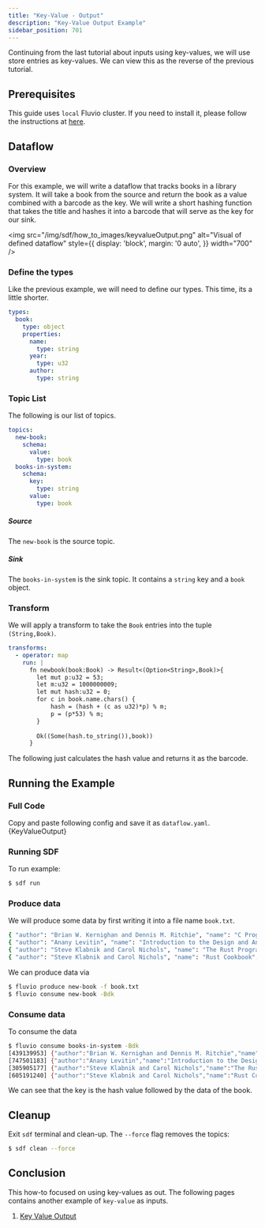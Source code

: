 ```yaml
---
title: "Key-Value - Output"
description: "Key-Value Output Example"
sidebar_position: 701
---
```



Continuing from the last tutorial about inputs using key-values, we will use store entries as key-values. We can view this as the reverse of the previous tutorial.

## Prerequisites

This guide uses `local` Fluvio cluster. If you need to install it, please follow the instructions at [here][installation].

## Dataflow

### Overview
For this example, we will write a dataflow that tracks books in a library system. It will take a book from the source and return the book as a value combined with a barcode as the key. We will write a short hashing function that takes the title and hashes it into a barcode that will serve as the key for our sink.

<img src="/img/sdf/how_to_images/keyvalueOutput.png" alt="Visual of defined dataflow"  style={{ display: 'block', margin: '0 auto', }} width="700" />

### Define the types

Like the previous example, we will need to define our types. This time, its a little shorter.

```YAML
types:
  book:
    type: object
    properties:
      name:
        type: string
      year:
        type: u32
      author:
        type: string
```

### Topic List
The following is our list of topics.
```YAML
topics:
  new-book:
    schema:
      value:
        type: book
  books-in-system:
    schema:
      key:
        type: string
      value:
        type: book
```
##### Source
The `new-book` is the source topic. 

##### Sink
The `books-in-system` is the sink topic. It contains a `string` key and a `book` object.


### Transform
We will apply a transform to take the `Book` entries into the tuple `(String,Book)`. 

```YAML
transforms:
  - operator: map
    run: |
      fn newbook(book:Book) -> Result<(Option<String>,Book)>{
        let mut p:u32 = 53; 
        let m:u32 = 1000000009;
        let mut hash:u32 = 0;
        for c in book.name.chars() {
            hash = (hash + (c as u32)*p) % m;
            p = (p*53) % m;
        }
        
        Ok((Some(hash.to_string()),book))
      }
```
The following just calculates the hash value and returns it as the barcode.

## Running the Example
### Full Code
Copy and paste following config and save it as `dataflow.yaml`.
<CodeBlock language="yaml">{KeyValueOutput}</CodeBlock>

### Running SDF
To run example:
```bash copy="cmd"
$ sdf run
```

### Produce data
We will produce some data by first writing it into a file name `book.txt`.
```bash 
{ "author": "Brian W. Kernighan and Dennis M. Ritchie", "name": "C Programming Language", "year": 1988 }
{ "author": "Anany Levitin", "name": "Introduction to the Design and Analysis of Algorithms", "year": 2001 }
{ "author": "Steve Klabnik and Carol Nichols", "name": "The Rust Programming Language", "year": 2018 }
{ "author": "Steve Klabnik and Carol Nichols", "name": "Rust Cookbook", "year": 2020 }
```

We can produce data via
```bash copy="cmd"
$ fluvio produce new-book -f book.txt
$ fluvio consume new-book -Bdk
```

### Consume data
To consume the data
```bash copy="cmd"
$ fluvio consume books-in-system -Bdk
[439139953] {"author":"Brian W. Kernighan and Dennis M. Ritchie","name":"C Programming Language","year":1988}
[747501183] {"author":"Anany Levitin","name":"Introduction to the Design and Analysis of Algorithms","year":2001}
[305905177] {"author":"Steve Klabnik and Carol Nichols","name":"The Rust Programming Language","year":2018}
[605191240] {"author":"Steve Klabnik and Carol Nichols","name":"Rust Cookbook","year":2020}
```

We can see that the key is the hash value followed by the data of the book.

## Cleanup

Exit `sdf` terminal and clean-up. The `--force` flag removes the topics:

```bash copy="cmd"
$ sdf clean --force
```


## Conclusion

This how-to focused on using key-values as out. The following pages contains another example of `key-value` as inputs.
1. [Key Value Output][key_value_output]


[installation]: /docs/fluvio/quickstart#install-fluvio
[arrow]: ../concepts/sql.mdx#dataframe-states
[key_value_output]: https://github.com/infinyon/stateful-dataflows-examples/tree/main/primitives/key-value/output